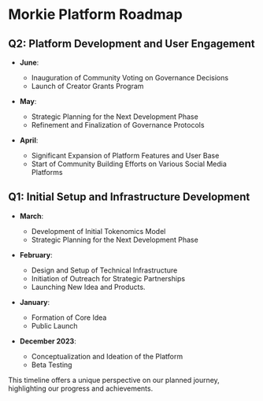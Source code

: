 # Morkie Platform Roadmap

## Q2: Platform Development and User Engagement

- **June**: 
  - Inauguration of Community Voting on Governance Decisions
  - Launch of Creator Grants Program

- **May**: 
  - Strategic Planning for the Next Development Phase
  - Refinement and Finalization of Governance Protocols

- **April**: 
  - Significant Expansion of Platform Features and User Base
  - Start of Community Building Efforts on Various Social Media Platforms

## Q1: Initial Setup and Infrastructure Development

- **March**: 
  - Development of Initial Tokenomics Model
  - Strategic Planning for the Next Development Phase

- **February**: 
  - Design and Setup of Technical Infrastructure
  - Initiation of Outreach for Strategic Partnerships
  - Launching New Idea and Products.

- **January**: 
  - Formation of Core Idea
  - Public Launch

- **December 2023**:

  - Conceptualization and Ideation of the Platform
  - Beta Testing


This  timeline offers a unique perspective on our planned journey, highlighting our progress and achievements.
